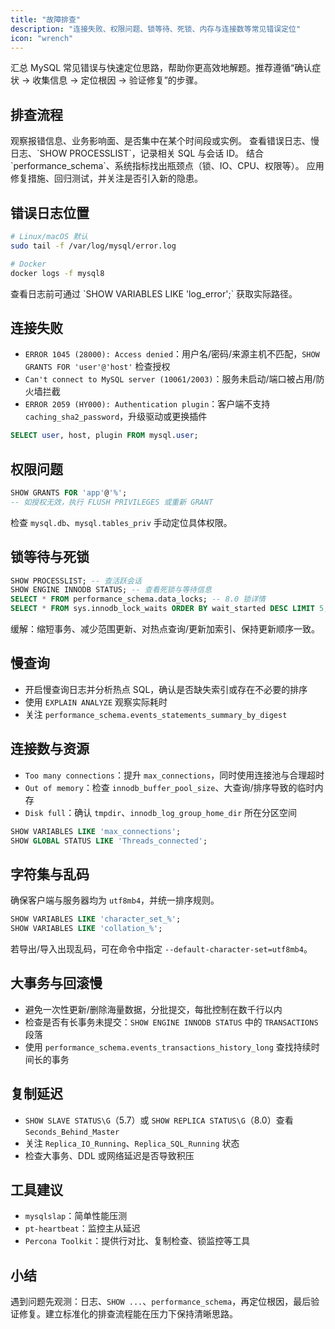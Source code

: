 ```yaml
---
title: "故障排查"
description: "连接失败、权限问题、锁等待、死锁、内存与连接数等常见错误定位"
icon: "wrench"
---
```


汇总 MySQL 常见错误与快速定位思路，帮助你更高效地解题。推荐遵循“确认症状 → 收集信息 → 定位根因 → 验证修复”的步骤。

## 排查流程

<Steps>
  <Step title="确认影响范围">
    观察报错信息、业务影响面、是否集中在某个时间段或实例。
  </Step>
  <Step title="收集证据">
    查看错误日志、慢日志、`SHOW PROCESSLIST`，记录相关 SQL 与会话 ID。
  </Step>
  <Step title="分析定位">
    结合 `performance_schema`、系统指标找出瓶颈点（锁、IO、CPU、权限等）。
  </Step>
  <Step title="执行修复并验证">
    应用修复措施、回归测试，并关注是否引入新的隐患。
  </Step>
</Steps>

## 错误日志位置

```bash
# Linux/macOS 默认
sudo tail -f /var/log/mysql/error.log

# Docker
docker logs -f mysql8
```

<Note>
查看日志前可通过 `SHOW VARIABLES LIKE 'log_error';` 获取实际路径。
</Note>

## 连接失败

- `ERROR 1045 (28000): Access denied`：用户名/密码/来源主机不匹配，`SHOW GRANTS FOR 'user'@'host'` 检查授权
- `Can't connect to MySQL server (10061/2003)`：服务未启动/端口被占用/防火墙拦截
- `ERROR 2059 (HY000): Authentication plugin`：客户端不支持 `caching_sha2_password`，升级驱动或更换插件

```sql
SELECT user, host, plugin FROM mysql.user;
```

## 权限问题

```sql
SHOW GRANTS FOR 'app'@'%';
-- 如授权无效，执行 FLUSH PRIVILEGES 或重新 GRANT
```

检查 `mysql.db`、`mysql.tables_priv` 手动定位具体权限。

## 锁等待与死锁

```sql
SHOW PROCESSLIST; -- 查活跃会话
SHOW ENGINE INNODB STATUS; -- 查看死锁与等待信息
SELECT * FROM performance_schema.data_locks; -- 8.0 锁详情
SELECT * FROM sys.innodb_lock_waits ORDER BY wait_started DESC LIMIT 5;
```

缓解：缩短事务、减少范围更新、对热点查询/更新加索引、保持更新顺序一致。

## 慢查询

- 开启慢查询日志并分析热点 SQL，确认是否缺失索引或存在不必要的排序
- 使用 `EXPLAIN ANALYZE` 观察实际耗时
- 关注 `performance_schema.events_statements_summary_by_digest`

## 连接数与资源

- `Too many connections`：提升 `max_connections`，同时使用连接池与合理超时
- `Out of memory`：检查 `innodb_buffer_pool_size`、大查询/排序导致的临时内存
- `Disk full`：确认 `tmpdir`、`innodb_log_group_home_dir` 所在分区空间

```sql
SHOW VARIABLES LIKE 'max_connections';
SHOW GLOBAL STATUS LIKE 'Threads_connected';
```

## 字符集与乱码

确保客户端与服务器均为 `utf8mb4`，并统一排序规则。

```sql
SHOW VARIABLES LIKE 'character_set_%';
SHOW VARIABLES LIKE 'collation_%';
```

若导出/导入出现乱码，可在命令中指定 `--default-character-set=utf8mb4`。

## 大事务与回滚慢

- 避免一次性更新/删除海量数据，分批提交，每批控制在数千行以内
- 检查是否有长事务未提交：`SHOW ENGINE INNODB STATUS` 中的 `TRANSACTIONS` 段落
- 使用 `performance_schema.events_transactions_history_long` 查找持续时间长的事务

## 复制延迟

- `SHOW SLAVE STATUS\G`（5.7）或 `SHOW REPLICA STATUS\G`（8.0）查看 `Seconds_Behind_Master`
- 关注 `Replica_IO_Running`、`Replica_SQL_Running` 状态
- 检查大事务、DDL 或网络延迟是否导致积压

## 工具建议

- `mysqlslap`：简单性能压测
- `pt-heartbeat`：监控主从延迟
- `Percona Toolkit`：提供行对比、复制检查、锁监控等工具

## 小结

遇到问题先观测：日志、`SHOW ...`、`performance_schema`，再定位根因，最后验证修复。建立标准化的排查流程能在压力下保持清晰思路。
